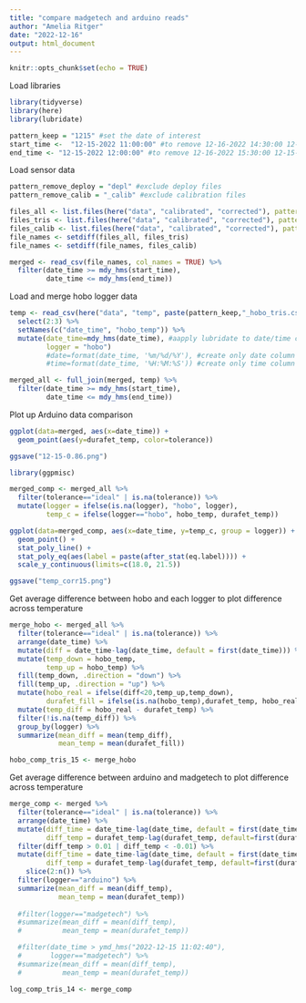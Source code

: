 ```yaml
---
title: "compare madgetech and arduino reads"
author: "Amelia Ritger"
date: "2022-12-16"
output: html_document
---
```


```r
knitr::opts_chunk$set(echo = TRUE)
```

Load libraries
```r
library(tidyverse)
library(here)
library(lubridate)

pattern_keep = "1215" #set the date of interest
start_time <-  "12-15-2022 11:00:00" #to remove 12-16-2022 14:30:00 12-15-2022 11:00:00, 12-14-2022 18:00:00
end_time <- "12-15-2022 12:00:00" #to remove 12-16-2022 15:30:00 12-15-2022 12:00:00, 12-14-2022 18:30:00
```

Load sensor data
```r
pattern_remove_deploy = "depl" #exclude deploy files
pattern_remove_calib = "_calib" #exclude calibration files

files_all <- list.files(here("data", "calibrated", "corrected"), pattern = pattern_keep, recursive = FALSE, full.names = TRUE)
files_tris <- list.files(here("data", "calibrated", "corrected"), pattern = pattern_remove_deploy, recursive = FALSE, ignore.case = TRUE, full.names = TRUE)
files_calib <- list.files(here("data", "calibrated", "corrected"), pattern = pattern_remove_calib, recursive = FALSE, full.names = TRUE)
file_names <- setdiff(files_all, files_tris)
file_names <- setdiff(file_names, files_calib)

merged <- read_csv(file_names, col_names = TRUE) %>%
  filter(date_time >= mdy_hms(start_time),
         date_time <= mdy_hms(end_time))
```

Load and merge hobo logger data
```r
temp <- read_csv(here("data", "temp", paste(pattern_keep,"_hobo_tris.csv", sep="")), col_names = TRUE) %>%
  select(2:3) %>%
  setNames(c("date_time", "hobo_temp")) %>%
  mutate(date_time=mdy_hms(date_time), #aapply lubridate to date/time column
         logger = "hobo") 
         #date=format(date_time, '%m/%d/%Y'), #create only date column
         #time=format(date_time, '%H:%M:%S')) #create only time column

merged_all <- full_join(merged, temp) %>%
  filter(date_time >= mdy_hms(start_time),
         date_time <= mdy_hms(end_time))
```


Plot up Arduino data comparison
```r
ggplot(data=merged, aes(x=date_time)) +
  geom_point(aes(y=durafet_temp, color=tolerance))

ggsave("12-15-0.86.png")
```


```r
library(ggpmisc)

merged_comp <- merged_all %>%
  filter(tolerance=="ideal" | is.na(tolerance)) %>%
  mutate(logger = ifelse(is.na(logger), "hobo", logger),
         temp_c = ifelse(logger=="hobo", hobo_temp, durafet_temp))

ggplot(data=merged_comp, aes(x=date_time, y=temp_c, group = logger)) +
  geom_point() +
  stat_poly_line() +
  stat_poly_eq(aes(label = paste(after_stat(eq.label)))) +
  scale_y_continuous(limits=c(18.0, 21.5))

ggsave("temp_corr15.png")
```

Get average difference between hobo and each logger to plot difference across temperature
```r
merge_hobo <- merged_all %>%
  filter(tolerance=="ideal" | is.na(tolerance)) %>%
  arrange(date_time) %>%
  mutate(diff = date_time-lag(date_time, default = first(date_time))) %>%
  mutate(temp_down = hobo_temp,
         temp_up = hobo_temp) %>%
  fill(temp_down, .direction = "down") %>%
  fill(temp_up, .direction = "up") %>%
  mutate(hobo_real = ifelse(diff<20,temp_up,temp_down),
         durafet_fill = ifelse(is.na(hobo_temp),durafet_temp, hobo_real)) %>%
  mutate(temp_diff = hobo_real - durafet_temp) %>%
  filter(!is.na(temp_diff)) %>%
  group_by(logger) %>%
  summarize(mean_diff = mean(temp_diff),
            mean_temp = mean(durafet_fill))

hobo_comp_tris_15 <- merge_hobo
```


Get average difference between arduino and madgetech to plot difference across temperature
```r
merge_comp <- merged %>%
  filter(tolerance=="ideal" | is.na(tolerance)) %>%
  arrange(date_time) %>%
  mutate(diff_time = date_time-lag(date_time, default = first(date_time)),
         diff_temp = durafet_temp-lag(durafet_temp, default=first(durafet_temp))) %>%
  filter(diff_temp > 0.01 | diff_temp < -0.01) %>%
  mutate(diff_time = date_time-lag(date_time, default = first(date_time)),
         diff_temp = durafet_temp-lag(durafet_temp, default=first(durafet_temp))) %>%
    slice(2:n()) %>%
  filter(logger=="arduino") %>%
  summarize(mean_diff = mean(diff_temp),
            mean_temp = mean(durafet_temp))
  
  #filter(logger=="madgetech") %>%
  #summarize(mean_diff = mean(diff_temp),
  #          mean_temp = mean(durafet_temp))

  #filter(date_time > ymd_hms("2022-12-15 11:02:40"),
  #       logger=="madgetech") %>%
  #summarize(mean_diff = mean(diff_temp),
  #          mean_temp = mean(durafet_temp))

log_comp_tris_14 <- merge_comp
```
